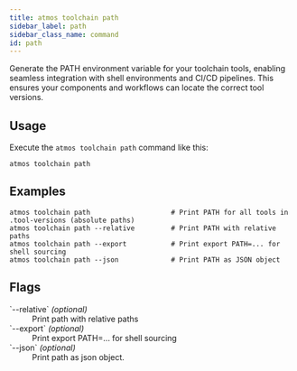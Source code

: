 ```yaml
---
title: atmos toolchain path
sidebar_label: path
sidebar_class_name: command
id: path
---
```


<Intro>
Generate the PATH environment variable for your toolchain tools, enabling seamless integration with shell environments and CI/CD pipelines. This ensures your components and workflows can locate the correct tool versions.
</Intro>

<Screengrab title="atmos toolchain path --help" slug="atmos-toolchain---help" />

## Usage

Execute the `atmos toolchain path` command like this:

```shell
atmos toolchain path
```

## Examples

```shell
atmos toolchain path                    # Print PATH for all tools in .tool-versions (absolute paths)
atmos toolchain path --relative         # Print PATH with relative paths
atmos toolchain path --export           # Print export PATH=... for shell sourcing
atmos toolchain path --json             # Print PATH as JSON object
```


## Flags

<dl>
    <dt>`--relative`  <em>(optional)</em></dt>
    <dd>
        Print path with relative paths
    </dd>
    <dt>`--export`  <em>(optional)</em></dt>
    <dd>
        Print export PATH=... for shell sourcing
    </dd>
    <dt>`--json`  <em>(optional)</em></dt>
    <dd>
        Print path as json object.
    </dd>

</dl>
